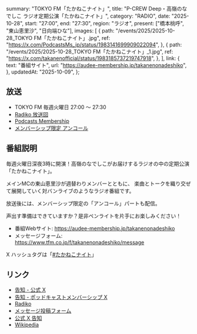   summary: "TOKYO FM「たかねこナイト」",
  title: "P-CREW Deep・高嶺のなでしこ ラジオ定期公演「たかねこナイト」",
  category: "RADIO",
  date: "2025-10-28",
  start: "27:00",
  end: "27:30",
  region: "ラジオ",
  present: ["橋本桃呼", "東山恵里沙", "日向端ひな"],
  images: [
    {
      path: "/events/2025/2025-10-28_TOKYO FM「たかねこナイト」.jpg",
      ref: "https://x.com/PodcastsMs_jp/status/1983141699909022094",
    },
    {
      path: "/events/2025/2025-10-28_TOKYO FM「たかねこナイト」_1.jpg",
      ref: "https://x.com/takanenofficial/status/1983185737219747918",
    },
  ],
  link: {
    text: "番組サイト",
    url: "https://audee-membership.jp/takanenonadeshiko",
  },
  updatedAt: "2025-10-09",
};

## 放送

- TOKYO FM 毎週火曜日 27:00 〜 27:30
- [Radiko 放送回](https://radiko.jp/share?sid=FMT&t=20251029030000)
- [Podcasts Membership](https://audee-membership.jp/takanenonadeshiko/audio/smJ6euoM4CbGseope8YwuopV)
- [メンバーシップ限定 アンコール](https://audee-membership.jp/takanenonadeshiko/audio/smQYFwQkoZyNpYgXAT9mCo8y)

## 番組説明

毎週火曜日深夜3時に開演！高嶺のなでしこがお届けするラジオの中の定期公演「たかねこナイト」。

メインMCの東山恵里沙が週替わりメンバーとともに、
楽曲とトークを織り交ぜて展開していく対バンライブのようなラジオ番組です。

放送後には、メンバーシップ限定の「アンコール」パートも配信。

声出す準備はできていますか？是非ペンライトを片手にお楽しみください！

- 番組Webサイト: https://audee-membership.jp/takanenonadeshiko
- メッセージフォーム: https://www.tfm.co.jp/f/takanenonadeshiko/message

X ハッシュタグは「[#たかねこナイト]」

[#たかねこナイト]: http://x.com/search?q=%23たかねこナイト

## リンク

- [告知 - 公式 X](https://x.com/takanenofficial/status/1983185737219747918)
- [告知 - ポッドキャストメンバーシップ X](https://x.com/PodcastsMs_jp/status/1983141699909022094)
- [Radiko](https://radiko.jp/share?sid=FMT&t=20251029030000)
- [メッセージ投稿フォーム](https://tfm.co.jp/f/takanenonadeshiko/message)
- [公式 X 告知](https://x.com/takanenofficial/status/1971409392299016409)
- [Wikipedia](https://ja.wikipedia.org/wiki/高嶺のなでしこラジオ定期公演「たかねこナイト」)
